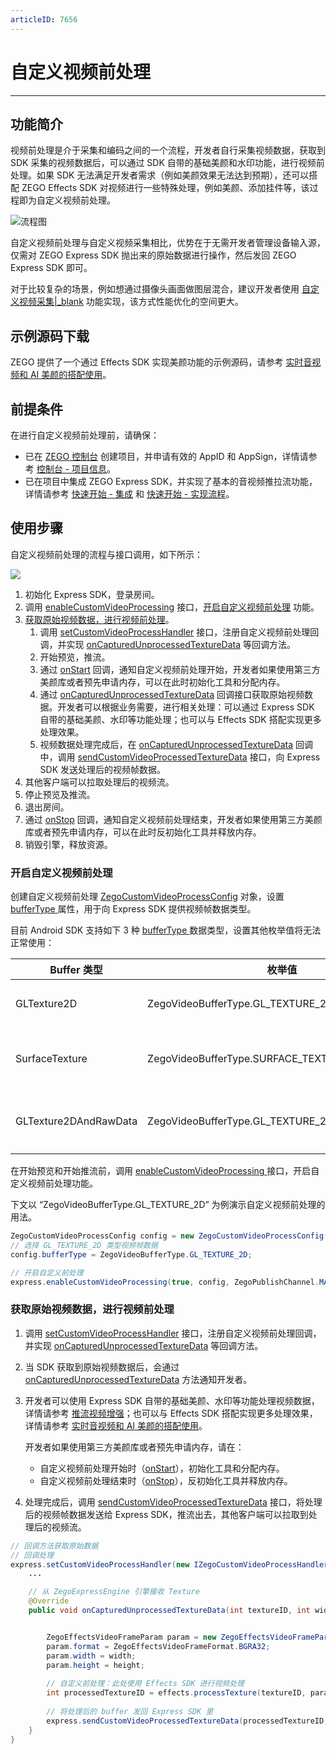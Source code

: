 ```yaml
---
articleID: 7656
---
```




# 自定义视频前处理

- - -

## 功能简介

视频前处理是介于采集和编码之间的一个流程，开发者自行采集视频数据，获取到 SDK 采集的视频数据后，可以通过 SDK 自带的基础美颜和水印功能，进行视频前处理。如果 SDK 无法满足开发者需求（例如美颜效果无法达到预期），还可以搭配 ZEGO Effects SDK 对视频进行一些特殊处理，例如美颜、添加挂件等，该过程即为自定义视频前处理。

<img src="/Pics/Common/ZegoExpressEngine/video_pre_processing.png" alt="流程图">  
	 
自定义视频前处理与自定义视频采集相比，优势在于无需开发者管理设备输入源，仅需对 ZEGO Express SDK 抛出来的原始数据进行操作，然后发回 ZEGO Express SDK 即可。
 
<div class="mk-hint">
 
对于比较复杂的场景，例如想通过摄像头画面做图层混合，建议开发者使用 [自定义视频采集\|_blank](!VideoAdvanced/CustomVideoCapture) 功能实现，该方式性能优化的空间更大。  
	 
</div>

## 示例源码下载

ZEGO 提供了一个通过 Effects SDK 实现美颜功能的示例源码，请参考 [实时音视频和 AI 美颜的搭配使用](https://doc-zh.zego.im/article/11257)。


## 前提条件

在进行自定义视频前处理前，请确保：

- 已在 [ZEGO 控制台](https://console.zego.im) 创建项目，并申请有效的 AppID 和 AppSign，详情请参考 [控制台 - 项目信息](https://doc-zh.zego.im/article/12107)。
- 已在项目中集成 ZEGO Express SDK，并实现了基本的音视频推拉流功能，详情请参考 [快速开始 - 集成](!Integration/SDK_Integration) 和 [快速开始 - 实现流程](!Integration/Solution_Implementation)。


## 使用步骤

自定义视频前处理的流程与接口调用，如下所示： 

<Frame width="512" height="auto" caption=""><img src="https://storage.zego.im/sdk-doc/Pics/Express/custom_video_process_Android_2025.png" /></Frame>

1. 初始化 Express SDK，登录房间。
2. 调用 [enableCustomVideoProcessing](@enableCustomVideoProcessing) 接口，[开启自定义视频前处理](7656#4_1) 功能。
3. [获取原始视频数据，进行视频前处理](7656#4_2)。
    1. 调用 [setCustomVideoProcessHandler](@setCustomVideoProcessHandler) 接口，注册自定义视频前处理回调，并实现 [onCapturedUnprocessedTextureData](@onCapturedUnprocessedTextureData) 等回调方法。
    2. 开始预览，推流。    
    3. 通过 [onStart](@onStart-IZegoCustomVideoProcessHandler) 回调，通知自定义视频前处理开始，开发者如果使用第三方美颜库或者预先申请内存，可以在此时初始化工具和分配内存。
    4. 通过 [onCapturedUnprocessedTextureData](@onCapturedUnprocessedTextureData) 回调接口获取原始视频数据。开发者可以根据业务需要，进行相关处理：可以通过 Express SDK 自带的基础美颜、水印等功能处理；也可以与 Effects SDK 搭配实现更多处理效果。
    5. 视频数据处理完成后，在 [onCapturedUnprocessedTextureData](@onCapturedUnprocessedTextureData) 回调中，调用 [sendCustomVideoProcessedTextureData](@sendCustomVideoProcessedTextureData) 接口，向 Express SDK 发送处理后的视频帧数据。
4. 其他客户端可以拉取处理后的视频流。
5. 停止预览及推流。
6. 退出房间。
7. 通过 [onStop](@onStop-IZegoCustomVideoProcessHandler) 回调，通知自定义视频前处理结束，开发者如果使用第三方美颜库或者预先申请内存，可以在此时反初始化工具并释放内存。
8. 销毁引擎，释放资源。

### 开启自定义视频前处理

创建自定义视频前处理 [ZegoCustomVideoProcessConfig](@-ZegoCustomVideoProcessConfig) 对象，设置 [bufferType ](https://doc-zh.zego.im/article/api?doc=Express_Video_SDK_API~Java_android~class~im-zego-zegoexpress-entity-zego-custom-video-process-config#buffer-type) 属性，用于向 Express SDK 提供视频帧数据类型。

目前 Android SDK 支持如下 3 种 [bufferType ](https://doc-zh.zego.im/article/api?doc=Express_Video_SDK_API~Java_android~class~im-zego-zegoexpress-entity-zego-custom-video-process-config#buffer-type) 数据类型，设置其他枚举值将无法正常使用：

| Buffer 类型 | 枚举值 |说明 |
|-----|------|------|
| GLTexture2D | ZegoVideoBufferType.GL_TEXTURE_2D  |表示 Texture 纹理类型的原始视频数据。|
| SurfaceTexture | ZegoVideoBufferType.SURFACE_TEXTURE |表示 SurfaceTexture 类型的原始视频数据。|
| GLTexture2DAndRawData | ZegoVideoBufferType.GL_TEXTURE_2D_AND_RAW_DATA |表示 OpenGL Texture 2D 类型视频帧和裸数据类型视频帧。|

在开始预览和开始推流前，调用 [enableCustomVideoProcessing ](https://doc-zh.zego.im/article/api?doc=Express_Video_SDK_API~Java_android~class~im-zego-zegoexpress-zego-express-engine#enable-custom-video-processing) 接口，开启自定义视频前处理功能。

下文以 “ZegoVideoBufferType.GL_TEXTURE_2D” 为例演示自定义视频前处理的用法。

```java
ZegoCustomVideoProcessConfig config = new ZegoCustomVideoProcessConfig();
// 选择 GL_TEXTURE_2D 类型视频帧数据
config.bufferType = ZegoVideoBufferType.GL_TEXTURE_2D;

// 开启自定义前处理
express.enableCustomVideoProcessing(true, config, ZegoPublishChannel.MAIN);
```

### 获取原始视频数据，进行视频前处理

1. 调用 [setCustomVideoProcessHandler](@setCustomVideoProcessHandler) 接口，注册自定义视频前处理回调，并实现 [onCapturedUnprocessedTextureData](@onCapturedUnprocessedTextureData) 等回调方法。

2. 当 SDK 获取到原始视频数据后，会通过 [onCapturedUnprocessedTextureData](@onCapturedUnprocessedTextureData) 方法通知开发者。

3. 开发者可以使用 Express SDK 自带的基础美颜、水印等功能处理视频数据，详情请参考 [推流视频增强](!Publish_Video_Enhanced)；也可以与 Effects SDK 搭配实现更多处理效果，详情请参考 [实时音视频和 AI 美颜的搭配使用](https://doc-zh.zego.im/article/11257)。
    <Warning title="注意">


    开发者如果使用第三方美颜库或者预先申请内存，请在：
    - 自定义视频前处理开始时（[onStart](@onStart-IZegoCustomVideoProcessHandler)），初始化工具和分配内存。
    - 自定义视频前处理结束时（[onStop](@onStop-IZegoCustomVideoProcessHandler)），反初始化工具并释放内存。
</Warning>
    

4. 处理完成后，调用 [sendCustomVideoProcessedTextureData](@sendCustomVideoProcessedTextureData) 接口，将处理后的视频帧数据发送给 Express SDK，推流出去，其他客户端可以拉取到处理后的视频流。

```java
// 回调方法获取原始数据
// 回调处理
express.setCustomVideoProcessHandler(new IZegoCustomVideoProcessHandler() {
    ...

    // 从 ZegoExpressEngine 引擎接收 Texture
    @Override
    public void onCapturedUnprocessedTextureData(int textureID, int width, int height, long referenceTimeMillisecond, ZegoPublishChannel channel) {


        ZegoEffectsVideoFrameParam param = new ZegoEffectsVideoFrameParam();
        param.format = ZegoEffectsVideoFrameFormat.BGRA32;
        param.width = width;
        param.height = height;
    
        // 自定义前处理：此处使用 Effects SDK 进行视频处理
        int processedTextureID = effects.processTexture(textureID, param);
    
        // 将处理后的 buffer 发回 Express SDK 里
        express.sendCustomVideoProcessedTextureData(processedTextureID, width, height, referenceTimeMillisecond);
    }
}
```
